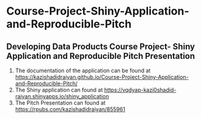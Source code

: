 # Course-Project-Shiny-Application-and-Reproducible-Pitch

## Developing Data Products Course Project-  Shiny Application and Reproducible Pitch Presentation

1. The documentation of the application can be found at [https://kazishadidraiyan.github.io/Course-Project-Shiny-Application-and-Reproducible-Pitch/](https://kazishadidraiyan.github.io/Course-Project-Shiny-Application-and-Reproducible-Pitch/)
2. The  Shiny application can found at [https://vqdyap-kazi0shadid-raiyan.shinyapps.io/shiny_application](https://vqdyap-kazi0shadid-raiyan.shinyapps.io/shiny_application)
3. The Pitch Presentation can found at [https://rpubs.com/kazishadidraiyan/855961](https://rpubs.com/kazishadidraiyan/855961)
